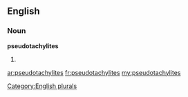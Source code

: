 ==English==

===Noun===
'''pseudotachylites'''

# {{plural of|[[pseudotachylite]]}}

[[Category:English plurals]]

[[ar:pseudotachylites]]
[[fr:pseudotachylites]]
[[my:pseudotachylites]]